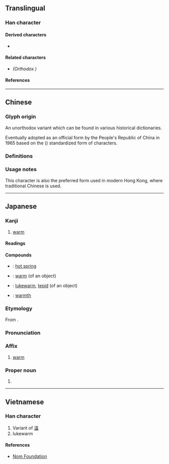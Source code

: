 {{also|溫}}
{{character info/new}}
==Translingual==
{{stroke order|strokes=12}}
{{ja-forms|温|温|[[溫]]}}

===Han character===
{{Han char|rn=85|rad=水|as=09|sn=12|four=36112|canj=EABT|ids=⿰氵昷}}

====Derived characters====
* {{l|mul|[[蕰]], [[𡀦]]}}

====Related characters====
* {{l|mul|[[溫]]}} ''(Orthodox {{w|Traditional Chinese characters|traditional form}})''

====References====
{{Han ref|kx=0634.100|dkj=17774|dj=1041.070|hdz=31675.040|uh=6E29}}

----

==Chinese==

===Glyph origin===
{{Han etym}}
An unorthodox variant {{Han simp|溫|f=𥁕|t=昷|nocap=y}} which can be found in various historical dictionaries. <!-- Refer http://dict.variants.moe.edu.tw/variants/rbt/word_attribute.rbt?quote_code=QTAyMjkwLTAwMQ#20 -->

Eventually adopted as an official form by the People's Republic of China in 1965 based on the {{w|Xin Zixing}} ({{w2|zh|新字形}}) standardized form of characters.

===Definitions===
{{zh-see|溫}}

===Usage notes===
This character is also the preferred form used in modern Hong Kong, where traditional Chinese is used. <!-- Refer HKSCS 2016 (Page 36) and http://input.foruto.com/ccc/gongbiu/dzijingbiu/ -->

----

==Japanese==
{{ja-kanji forms|温|溫}}

===Kanji===
{{ja-kanji|grade=3|rs=水09|kyu=溫}}

# [[warm]]

====Readings====
{{ja-readings
|goon=おん<をん
|kanon=おん<をん
|toon=うん
|kun=あたた-か, あたた-める, あたた-かい, あたた-まる, ぬる-い, ぬく-もり
}}

====Compounds====
{{top4}}
* {{ja-r|温泉|おんせん}}: [[hot spring]]
{{mid4}}
* {{ja-r|温かい|あたたかい}}: [[warm]] (of an object)
{{mid4}}
* {{ja-r|温い|ぬるい}}: [[lukewarm]], [[tepid]] (of an object)
{{mid4}}
* {{ja-r|温もり|ぬくもり}}: [[warmth]]
{{bottom}}

===Etymology===
{{ja-kanjitab|おん|yomi=on}}
From {{der|ja|ltc|sort=おん|-}} {{ltc-l|溫}}.

===Pronunciation===
{{ja-pron|おん|y=on}}

===Affix===
{{ja-pos|affix|おん|kyu=溫|hhira=をん}}

# [[warm]]

===Proper noun===
{{ja-pos|proper|おん|kyu=溫|hhira=をん}}

# {{given name|ja|male|sort=おん}}

----

==Vietnamese==

===Han character===
{{vi-hantu|rs=水09|[[ồn]], [[ổn]], [[ôn]]}}

# Variant of [[溫]]
# lukewarm
====References====
* [http://nomfoundation.org/common/nom_details.php?codepoint=6E29 Nom Foundation]